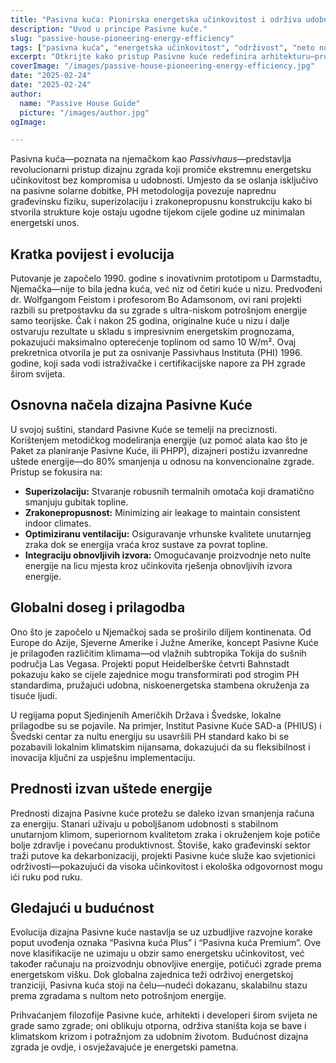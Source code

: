 ```yaml
---
title: "Pasivna kuća: Pionirska energetska učinkovitost i održiva udobnost"
description: "Uvod u principe Pasivne kuće."
slug: "passive-house-pioneering-energy-efficiency"
tags: ["pasivna kuća", "energetska učinkovitost", "održivost", "neto nula"]
excerpt: "Otkrijte kako pristup Pasivne kuće redefinira arhitekturu—pružajući superiornu unutarnju udobnost, drastično smanjenu potrošnju energije i značajno smanjenje emisije ugljika, bez obzira na tip zgrade ili klimu."
coverImage: "/images/passive-house-pioneering-energy-efficiency.jpg"
date: "2025-02-24"
date: "2025-02-24"
author: 
  name: "Passive House Guide"
  picture: "/images/author.jpg"
ogImage: 

---
```

Pasivna kuća—poznata na njemačkom kao *Passivhaus*—predstavlja revolucionarni pristup dizajnu zgrada koji promiče ekstremnu energetsku učinkovitost bez kompromisa u udobnosti. Umjesto da se oslanja isključivo na pasivne solarne dobitke, PH metodologija povezuje naprednu građevinsku fiziku, superizolaciju i zrakonepropusnu konstrukciju kako bi stvorila strukture koje ostaju ugodne tijekom cijele godine uz minimalan energetski unos.

## Kratka povijest i evolucija

Putovanje je započelo 1990. godine s inovativnim prototipom u Darmstadtu, Njemačka—nije to bila jedna kuća, već niz od četiri kuće u nizu. Predvođeni dr. Wolfgangom Feistom i profesorom Bo Adamsonom, ovi rani projekti razbili su pretpostavku da su zgrade s ultra-niskom potrošnjom energije samo teorijske. Čak i nakon 25 godina, originalne kuće u nizu i dalje ostvaruju rezultate u skladu s impresivnim energetskim prognozama, pokazujući maksimalno opterećenje toplinom od samo 10 W/m². Ovaj prekretnica otvorila je put za osnivanje Passivhaus Instituta (PHI) 1996. godine, koji sada vodi istraživačke i certifikacijske napore za PH zgrade širom svijeta.
## Osnovna načela dizajna Pasivne Kuće

U svojoj suštini, standard Pasivne Kuće se temelji na preciznosti. Korištenjem metodičkog modeliranja energije (uz pomoć alata kao što je Paket za planiranje Pasivne Kuće, ili PHPP), dizajneri postižu izvanredne uštede energije—do 80% smanjenja u odnosu na konvencionalne zgrade. Pristup se fokusira na:
- **Superizolaciju:** Stvaranje robusnih termalnih omotača koji dramatično smanjuju gubitak topline.
- **Zrakonepropusnost:** Minimizing air leakage to maintain consistent indoor climates.
- **Optimiziranu ventilaciju:** Osiguravanje vrhunske kvalitete unutarnjeg zraka dok se energija vraća kroz sustave za povrat topline.
- **Integraciju obnovljivih izvora:** Omogućavanje proizvodnje neto nulte energije na licu mjesta kroz učinkovita rješenja obnovljivih izvora energije.

## Globalni doseg i prilagodba

Ono što je započelo u Njemačkoj sada se proširilo diljem kontinenata. Od Europe do Azije, Sjeverne Amerike i Južne Amerike, koncept Pasivne Kuće je prilagođen različitim klimama—od vlažnih subtropika Tokija do sušnih područja Las Vegasa. Projekti poput Heidelberške četvrti Bahnstadt pokazuju kako se cijele zajednice mogu transformirati pod strogim PH standardima, pružajući udobna, niskoenergetska stambena okruženja za tisuće ljudi.

U regijama poput Sjedinjenih Američkih Država i Švedske, lokalne prilagodbe su se pojavile. Na primjer, Institut Pasivne Kuće SAD-a (PHIUS) i Švedski centar za nultu energiju su usavršili PH standard kako bi se pozabavili lokalnim klimatskim nijansama, dokazujući da su fleksibilnost i inovacija ključni za uspješnu implementaciju.
## Prednosti izvan uštede energije

Prednosti dizajna Pasivne kuće protežu se daleko izvan smanjenja računa za energiju. Stanari uživaju u poboljšanom udobnosti s stabilnom unutarnjom klimom, superiornom kvalitetom zraka i okruženjem koje potiče bolje zdravlje i povećanu produktivnost. Štoviše, kako građevinski sektor traži putove ka dekarbonizaciji, projekti Pasivne kuće služe kao svjetionici održivosti—pokazujući da visoka učinkovitost i ekološka odgovornost mogu ići ruku pod ruku.

## Gledajući u budućnost

Evolucija dizajna Pasivne kuće nastavlja se uz uzbudljive razvojne korake poput uvođenja oznaka “Pasivna kuća Plus” i “Pasivna kuća Premium”. Ove nove klasifikacije ne uzimaju u obzir samo energetsku učinkovitost, već također računaju na proizvodnju obnovljive energije, potičući zgrade prema energetskom višku. Dok globalna zajednica teži održivoj energetskoj tranziciji, Pasivna kuća stoji na čelu—nudeći dokazanu, skalabilnu stazu prema zgradama s nultom neto potrošnjom energije.

Prihvaćanjem filozofije Pasivne kuće, arhitekti i developeri širom svijeta ne grade samo zgrade; oni oblikuju otporna, održiva staništa koja se bave i klimatskom krizom i potražnjom za udobnim životom. Budućnost dizajna zgrada je ovdje, i osvježavajuće je energetski pametna.
